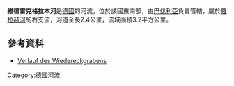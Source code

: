{{No footnotes|time=2020-12-06T02:51:26+00:00}}
{{Coord|49.00071|N|10.73327|E|display=title}}

'''維德雷克格拉本河'''是[[德國|德國]]的河流，位於該國東南部，由[[巴伐利亞|巴伐利亞]]負責管轄，屬於[[羅拉赫河_(沃爾尼茨河)|羅拉赫河]]的右支流，河道全長2.4公里，流域面積3.2平方公里。

==參考資料==
* [http://geoportal.bayern.de/bayernatlas/?x=2RgYT2iGt9hGht0RHc3xiDib3o8*xpn8asNoYyKBuMIutXVD2S2N6b29IcYLbSYqSACNyfbOxMkZNucFaBtGHUOuuEbuVZGy9wDE9J*h3ag&X=5430755.79&Y=4406369.00&zoom=11&lang=de&topic=ba&bgLayer=tk&catalogNodes=122 Verlauf des Wiedereckgrabens]

{{Germany-geo-stub}}
[[Category:德國河流|Category:德國河流]]
